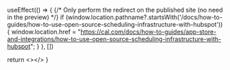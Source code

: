 
  useEffect(() => {
    {/* Only perform the redirect on the published site (no need in the preview) */}
    if (window.location.pathname?.startsWith('/docs/how-to-guides/how-to-use-open-source-scheduling-infrastructure-with-hubspot')) {
      window.location.href = "https://cal.com/docs/how-to-guides/app-store-and-integrations/how-to-use-open-source-scheduling-infrastructure-with-hubspot";
    }
  }, [])
  
  return <></>
}

<Redirect />
